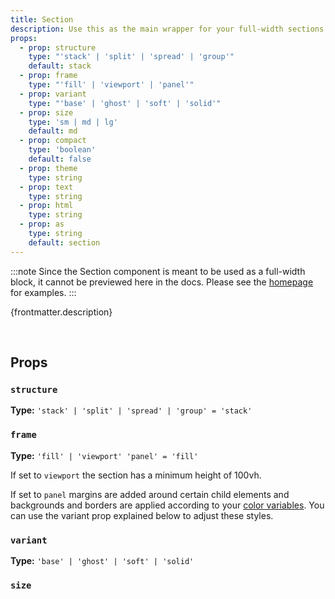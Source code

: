 ```yaml
---
title: Section
description: Use this as the main wrapper for your full-width sections.
props:
  - prop: structure
    type: "'stack' | 'split' | 'spread' | 'group'"
    default: stack
  - prop: frame
    type: "'fill' | 'viewport' | 'panel'"
  - prop: variant
    type: "'base' | 'ghost' | 'soft' | 'solid'"
  - prop: size
    type: 'sm | md | lg'
    default: md
  - prop: compact
    type: 'boolean'
    default: false
  - prop: theme
    type: string
  - prop: text
    type: string
  - prop: html
    type: string
  - prop: as
    type: string
    default: section
---
```



:::note
Since the Section component is meant to be used as a full-width block, it cannot be previewed here in the docs. Please see the [homepage](/) for examples.
:::

{frontmatter.description}

<br />

## Props

<PropsTable props={frontmatter.props} />

### `structure`

**Type:** `'stack' | 'split' | 'spread' | 'group' = 'stack'`

<StructureProp />

### `frame`

**Type:** `'fill' | 'viewport' 'panel' = 'fill'`

If set to `viewport` the section has a minimum height of 100vh.

If set to `panel` margins are added around certain child elements and backgrounds and borders are applied according to your [color variables](/overview/theming). You can use the variant prop explained below to adjust these styles.

### `variant`

**Type:** `'base' | 'ghost' | 'soft' | 'solid'`

### `size`

<SizeProp />
